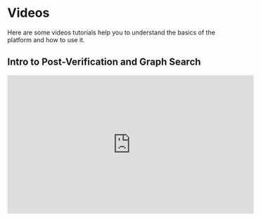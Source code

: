 # Videos

Here are some videos tutorials help you to understand the basics of the platform and how to use it.


## Intro to Post-Verification and Graph Search
<iframe width="560" height="315" src="https://www.youtube.com/embed/Hbj9TvRKTZw?si=cxc7lya28cQJWMlD" title="YouTube video player" frameborder="0" allow="accelerometer; autoplay; clipboard-write; encrypted-media; gyroscope; picture-in-picture; web-share" referrerpolicy="strict-origin-when-cross-origin" allowfullscreen></iframe>